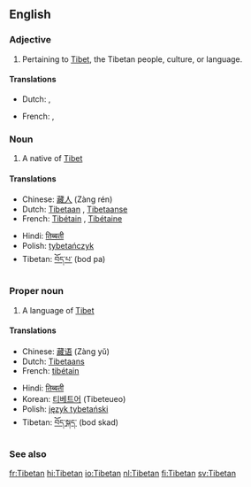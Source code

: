 ==English==

===Adjective===
{{en-adj|-}}

# Pertaining to [[Tibet]], the Tibetan people, culture, or language.

====Translations====
{{trans-top|pertaining to Tibet}}
*Dutch: {{t|nl|Tibetaans}}, {{t|nl|Tibetaanse}}
{{trans-mid}}
*French: {{t|fr|tibétain|m}}, {{t|fr|tibétaine|f}}
{{trans-bottom}}

===Noun===
{{en-noun}}

# A native of [[Tibet]]

====Translations====
{{trans-top|a person}}
*Chinese: [[藏人]] (Zàng rén)
*Dutch: [[Tibetaan]] {{m}}, [[Tibetaanse]] {{f}}
*French: [[Tibétain]] {{m}}, [[Tibétaine]] {{f}}
{{trans-mid}}
*Hindi: [[तिब्बती]]
*Polish: [[tybetańczyk]] {{m}}
*Tibetan: [[བོད་པ་]] (bod pa)
{{trans-bottom}}

===Proper noun===
{{wikipedia}}
{{en-proper noun}}

# A language of [[Tibet]]

====Translations====
{{trans-top|a language}}
*Chinese: [[藏语]] (Zàng yǔ)
*Dutch: [[Tibetaans]] {{n}}
*French: [[tibétain]] {{m}}
{{trans-mid}}
*Hindi: [[तिब्बती]]
*Korean: [[티베트어]] (Tibeteueo)
*Polish: [[język tybetański]] {{m}}
*Tibetan: [[བོད་སྐད་]] (bod skad)
{{trans-bottom}}

===See also===
{{interwiktionary|code=bo}}
{{ethnologue|code=bod}}

[[fr:Tibetan]]
[[hi:Tibetan]]
[[io:Tibetan]]
[[nl:Tibetan]]
[[fi:Tibetan]]
[[sv:Tibetan]]